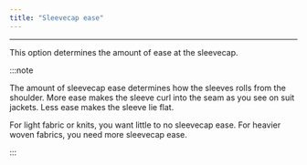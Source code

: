 ```yaml
---
title: "Sleevecap ease"
---
```


***

This option determines the amount of ease at the sleevecap.

:::note


The amount of sleevecap ease determines how the sleeves rolls from the shoulder.
More ease makes the sleeve curl into the seam as you see on suit jackets. Less ease makes the sleeve lie flat.

For light fabric or knits, you want little to no sleevecap ease. For heavier woven fabrics, you need more sleevecap ease.

:::




